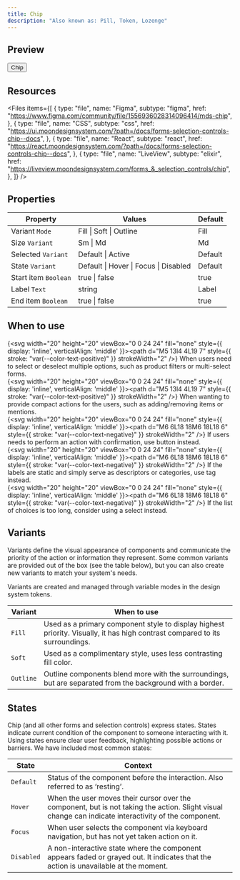```yaml
---
title: Chip
description: "Also known as: Pill, Token, Lozenge"
---
```


## Preview

<div className="w-full bg-primary h-[320px] flex items-center justify-center border border-primary gap-4">
  <button className="moon-chip">Chip</button>
</div>

## Resources

<Files
  items={[
    {
      type: "file",
      name: "Figma",
      subtype: "figma",
      href: "https://www.figma.com/community/file/1556936028314096414/mds-chip",
    },
    {
      type: "file",
      name: "CSS",
      subtype: "css",
      href: "https://ui.moondesignsystem.com/?path=/docs/forms-selection-controls-chip--docs",
    },
    {
      type: "file",
      name: "React",
      subtype: "react",
      href: "https://react.moondesignsystem.com/?path=/docs/forms-selection-controls-chip--docs",
    },
    {
      type: "file",
      name: "LiveView",
      subtype: "elixir",
      href: "https://liveview.moondesignsystem.com/forms_&_selection_controls/chip",
    },
  ]}
/>

## Properties

| **Property**         | **Values**                            | **Default** |
| -------------------- | ------------------------------------- | ----------- |
| Variant `Mode`       | Fill \| Soft \| Outline               | Fill        |
| Size `Variant`       | Sm \| Md                              | Md          |
| Selected `Variant`   | Default \| Active                     | Default     |
| State `Variant`      | Default \| Hover \| Focus \| Disabled | Default     |
| Start item `Boolean` | true \| false                         | true        |
| Label `Text`         | string                                | Label       |
| End item `Boolean`   | true \| false                         | true        |

## When to use

{<svg width="20" height="20" viewBox="0 0 24 24" fill="none" style={{ display: 'inline', verticalAlign: 'middle' }}><path d="M5 13l4 4L19 7" style={{ stroke: "var(--color-text-positive)" }} strokeWidth="2" /></svg>} When users need to select or deselect multiple options, such as product filters or multi-select forms. <br/>
{<svg width="20" height="20" viewBox="0 0 24 24" fill="none" style={{ display: 'inline', verticalAlign: 'middle' }}><path d="M5 13l4 4L19 7" style={{ stroke: "var(--color-text-positive)" }} strokeWidth="2" /></svg>} When wanting to provide compact actions for the users, such as adding/removing items or mentions. <br/>
{<svg width="20" height="20" viewBox="0 0 24 24" fill="none" style={{ display: 'inline', verticalAlign: 'middle' }}><path d="M6 6L18 18M6 18L18 6" style={{ stroke: "var(--color-text-negative)" }} strokeWidth="2" /></svg>} If users needs to perform an action with confirmation, use button instead. <br/>
{<svg width="20" height="20" viewBox="0 0 24 24" fill="none" style={{ display: 'inline', verticalAlign: 'middle' }}><path d="M6 6L18 18M6 18L18 6" style={{ stroke: "var(--color-text-negative)" }} strokeWidth="2" /></svg>} If the labels are static and simply serve as descriptors or categories, use tag instead. <br/>
{<svg width="20" height="20" viewBox="0 0 24 24" fill="none" style={{ display: 'inline', verticalAlign: 'middle' }}><path d="M6 6L18 18M6 18L18 6" style={{ stroke: "var(--color-text-negative)" }} strokeWidth="2" /></svg>} If the list of choices is too long, consider using a select instead. <br/>

## Variants

Variants define the visual appearance of components and communicate the priority of the action or information they represent. Some common variants are provided out of the box (see the table below), but you can also create new variants to match your system's needs.

Variants are created and managed through variable modes in the design system tokens.

| **Variant** | **When to use**                                                                                                             |
| ----------- | --------------------------------------------------------------------------------------------------------------------------- |
| `Fill`      | Used as a primary component style to display highest priority. Visually, it has high contrast compared to its surroundings. |
| `Soft`      | Used as a complimentary style, uses less contrasting fill color.                                                            |
| `Outline`   | Outline components blend more with the surroundings, but are separated from the background with a border.                   |

## States

Chip (and all other forms and selection controls) express states. States indicate current condition of the component to someone interacting with it.
Using states ensure clear user feedback, highlighting possible actions or barriers. We have included most common states:

| **State**  | **Context**                                                                                                                                          |
| ---------- | ---------------------------------------------------------------------------------------------------------------------------------------------------- |
| `Default`  | Status of the component before the interaction. Also referred to as ‘resting’.                                                                       |
| `Hover`    | When the user moves their cursor over the component, but is not taking the action. Slight visual change can indicate interactivity of the component. |
| `Focus`    | When user selects the component via keyboard navigation, but has not yet taken action on it.                                                         |
| `Disabled` | A non-interactive state where the component appears faded or grayed out. It indicates that the action is unavailable at the moment.                  |

